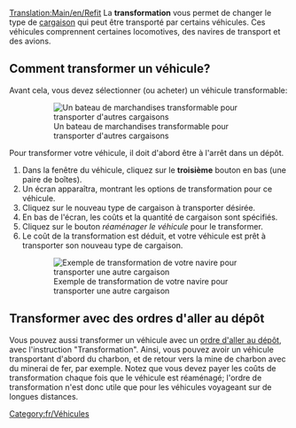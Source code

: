 [[Translation:Main/en/Refit]]{{fr/Tutoriel}}
La '''transformation''' vous permet de changer le type de [[Main/fr/Cargaison|cargaison]] qui peut être transporté par certains véhicules. Ces véhicules comprennent certaines locomotives, des navires de transport et des avions.

== Comment transformer un véhicule? ==
Avant cela, vous devez sélectionner (ou acheter) un véhicule transformable:
:[[File:fr/Refitable ship.png|none|frame|Un bateau de marchandises transformable pour transporter d'autres cargaisons]]

Pour transformer votre véhicule, il doit d'abord être à l'arrêt dans un dépôt.

#Dans la fenêtre du véhicule, cliquez sur le '''troisième''' bouton en bas (une paire de boîtes).
#Un écran apparaîtra, montrant les options de transformation pour ce véhicule.
#Cliquez sur le nouveau type de cargaison à transporter désirée.
#En bas de l'écran, les coûts et la quantité de cargaison sont spécifiés.
#Cliquez sur le bouton ''réaménager le véhicule'' pour le transformer.
#Le coût de la transformation est déduit, et votre véhicule est prêt à transporter son nouveau type de cargaison.
:[[File:fr/Refit ship.png|none|frame|Exemple de transformation de votre navire pour transporter une autre cargaison]]

== Transformer avec des ordres d'aller au dépôt == 
Vous pouvez aussi transformer un véhicule avec un [[Main/fr/Permettre les ordres d'aller au dépôt|ordre d'aller au dépôt]], avec l'instruction "Transformation". Ainsi, vous pouvez avoir un véhicule transportant d'abord du charbon, et de retour vers la mine de charbon avec du minerai de fer, par exemple. Notez que vous devez payer les coûts de transformation chaque fois que le véhicule est réaménagé; l'ordre de transformation n'est donc utile que pour les véhicules voyageant sur de longues distances.

[[Category:fr/Véhicules]]